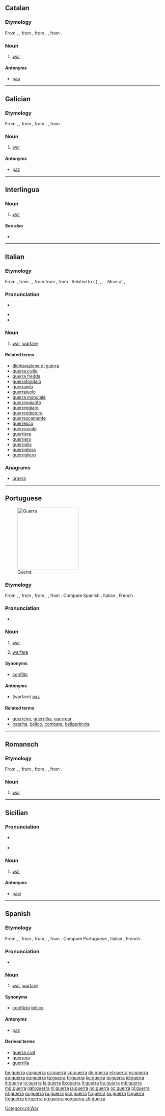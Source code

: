 ==Catalan==

===Etymology===
From {{etyl|LL.|ca}} {{recons|werra|lang=LL.}}, {{recons|guerra|lang=LL.}}, from {{etyl|frk|ca}} {{recons|werra|werra|riot, disturbance, quarrel|lang=frk|sc=Latn}}, from {{etyl|gem-pro|ca}} {{recons|werzō|lang=gem-pro}}, {{recons|werzá-||confusion, disarray|lang=gem-pro}}, from {{etyl|ine-pro|ca}} {{recons|wers-||to mix up, confuse, beat, thresh|lang=ine-pro}}.

===Noun===
{{ca-noun|f|guerres}}

# [[war]]

====Antonyms====
* {{sense|war}} [[pau]]

----

==Galician==

===Etymology===
From {{etyl|LL.|gl}} {{recons|werra|lang=LL.}}, {{recons|guerra|lang=LL.}}, from {{etyl|frk|gl}} {{recons|werra|werra|riot, disturbance, quarrel|lang=frk|sc=Latn}}, from {{etyl|gem-pro|gl}} {{recons|werzō|lang=gem-pro}}, {{recons|werzá-||confusion, disarray|lang=gem-pro}}, from {{etyl|ine-pro|gl}} {{recons|wers-||to mix up, confuse, beat, thresh|lang=ine-pro}}.

===Noun===
{{gl-noun|f}}

# [[war]]

====Antonyms====
* {{sense|war}} [[paz]]

----

==Interlingua==

===Noun===
{{head|ia|noun}}

# [[war]]

====See also====
* {{l|ia|bello}}

----

==Italian==

===Etymology===
From {{etyl|roa-oit|it}} {{term|guerra|lang=it}}, from {{etyl|LL.|it}} {{recons|werra|lang=LL.}}, {{recons|guerra|lang=LL.}}, from {{etyl|frk|it}} {{recons|werra|werra|riot, disturbance, quarrel|lang=frk|sc=Latn}} from {{etyl|gem-pro|it}} {{recons|werrō||confusion, disarray|lang=gem-pro}}, from {{etyl|ine-pro|it}} {{recons|wers-||to mix up, confuse, beat, thresh|lang=ine-pro}}. Related to {{etyl|goh|-}} {{term|werra||confusion, strife, quarrel|lang=goh}} ({{etyl|de|-}} {{term|verwirren||to confuse|lang=de}}), {{etyl|osx|-}} {{term|werran||to confuse, perplex|lang=osx}}, {{etyl|nl|-}} {{term|war||confusion, disarray|lang=nl}}, {{etyl|ang|-}} {{term|wyrsa|wyrsa, wiersa||worse|lang=ang}}. More at {{l|en|worse}}, {{l|en|wurst}}.

===Pronunciation===
* {{IPA|/ˈɡwɛr.ra/|lang=it}}, {{X-SAMPA|/"gwEr.ra/|lang=it}}
* {{audio|It-la guerra.ogg|Audio}}
* {{audio|It-guerra.ogg|Audio}}

===Noun===
{{it-noun|guerr|f|a|e}}

# [[war]], [[warfare]]

====Related terms====
* [[dichiarazione di guerra]]
* [[guerra civile]]
* [[guerra fredda]]
* [[guerrafondaio]]
* [[guerraiolo]]
* [[guerraiuolo]]
* [[guerra mondiale]]
* [[guerreggiante]]
* [[guerreggiare]]
* [[guerreggiatore]]
* [[guerrescamente]]
* [[guerresco]]
* [[guerricciola]]
* [[guerriera]]
* [[guerriero]]
* [[guerriglia]]
* [[guerrigliera]]
* [[guerrigliero]]

===Anagrams===
* [[urgerà#Italian|urgerà]]

----

==Portuguese==
[[Image:RIAN_archive_44732_Soviet_soldiers_attack_house.jpg|thumb|x200px|Guerra]]

===Etymology===
From {{etyl|LL.|pt}} {{recons|werra|lang=LL.}}, {{recons|guerra|lang=LL.}}, from {{etyl|frk|pt}} {{recons|werra|werra|riot, disturbance, quarrel|lang=frk|sc=Latn}}, from {{etyl|gem-pro|pt}} {{recons|werzō|lang=gem-pro}}, {{recons|werzá-||confusion, disarray|lang=gem-pro}}, from {{etyl|ine-pro|pt}} {{recons|wers-||to mix up, confuse, beat, thresh|lang=ine-pro}}. Compare Spanish {{term|guerra|lang=es}}, Italian {{term|guerra|lang=it}}, French {{term|guerre|lang=fr}}.

===Pronunciation===
* {{a|South Brazil}} {{IPA|/ˈgɛ.ha/|lang=pt}}

===Noun===
{{pt-noun|f|s}}

# [[war]]
# {{uncountable|lang=pt}} [[warfare]]

====Synonyms====
* [[conflito]]

====Antonyms====
* (warfare) [[paz]]

====Related terms====
* [[guerreiro]], [[guerrilha]], [[guerrear]]
* [[batalha]], [[bélico]], [[combate]], [[beligerência]]

[[Category:pt:War]]

----

==Romansch==

===Etymology===
From {{etyl|LL.|rm}} {{recons|werra|lang=LL.}}, {{recons|guerra|lang=LL.}}, from {{etyl|frk|rm}} {{recons|werra|werra|riot, disturbance, quarrel|lang=frk|sc=Latn}}, from {{etyl|gem-pro|rm}} {{recons|werzō|lang=gem-pro}}, {{recons|werzá-||confusion, disarray|lang=gem-pro}}, from {{etyl|ine-pro|rm}} {{recons|wers-||to mix up, confuse, beat, thresh|lang=ine-pro}}.

===Noun===
{{rm-noun|f}}

# [[war]]

----

==Sicilian==

===Pronunciation===
* {{a|Trapani}} {{IPA|[ˈɡwɛʐʐa]|lang=scn}}
* {{hyphenation|guèr|ra}}

===Noun===
{{scn-noun|guerr|f|a|i}}

# [[war]]

====Antonyms====
* [[paci]]

----

==Spanish==

===Etymology===
From {{etyl|LL.|es}} {{recons|werra|lang=LL.}}, {{recons|guerra|lang=LL.}}, from {{etyl|frk|es}} {{recons|werra|werra|riot, disturbance, quarrel|lang=frk|sc=Latn}}, from {{etyl|gem-pro|es}} {{recons|werzō|lang=gem-pro}}, {{recons|werzá-||confusion, disarray|lang=gem-pro}}, from {{etyl|ine-pro|es}} {{recons|wers-||to mix up, confuse, beat, thresh|lang=ine-pro}}. Compare Portuguese {{term|guerra|lang=pt}}, Italian {{term|guerra|lang=it}}, French {{term|guerre|lang=fr}}.

===Pronunciation===
* {{IPA|/ˈɡe.ra/|lang=es}}

===Noun===
{{es-noun|f}}

# [[war]], [[warfare]]
#: {{usex|La '''guerra''' entre los Estados Unidos e Irak|lang=es|translation=The war between the United States and Iraq}}

====Synonyms====
* [[conflicto]] [[bélico]]

====Antonyms====
* [[paz]]

====Derived terms====
* [[guerra civil]]
* [[guerrero]]
* [[guerrilla]]

[[be:guerra]]
[[ca:guerra]]
[[cs:guerra]]
[[co:guerra]]
[[de:guerra]]
[[el:guerra]]
[[es:guerra]]
[[eo:guerra]]
[[eu:guerra]]
[[fa:guerra]]
[[fr:guerra]]
[[ko:guerra]]
[[io:guerra]]
[[id:guerra]]
[[it:guerra]]
[[lo:guerra]]
[[la:guerra]]
[[lb:guerra]]
[[lt:guerra]]
[[hu:guerra]]
[[mk:guerra]]
[[mg:guerra]]
[[nah:guerra]]
[[nl:guerra]]
[[ja:guerra]]
[[no:guerra]]
[[oc:guerra]]
[[pl:guerra]]
[[pt:guerra]]
[[ro:guerra]]
[[ru:guerra]]
[[scn:guerra]]
[[fi:guerra]]
[[sv:guerra]]
[[tl:guerra]]
[[th:guerra]]
[[tr:guerra]]
[[ug:guerra]]
[[vo:guerra]]
[[zh:guerra]]